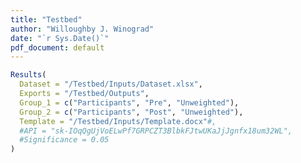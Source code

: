 ```yaml
---
title: "Testbed"
author: "Willoughby J. Winograd"
date: "`r Sys.Date()`"
pdf_document: default
---
```


```r

Results(
  Dataset = "/Testbed/Inputs/Dataset.xlsx",
  Exports = "/Testbed/Outputs",
  Group_1 = c("Participants", "Pre", "Unweighted"),
  Group_2 = c("Participants", "Post", "Unweighted"),
  Template = "/Testbed/Inputs/Template.docx"#,
  #API = "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",
  #Significance = 0.05
)

```